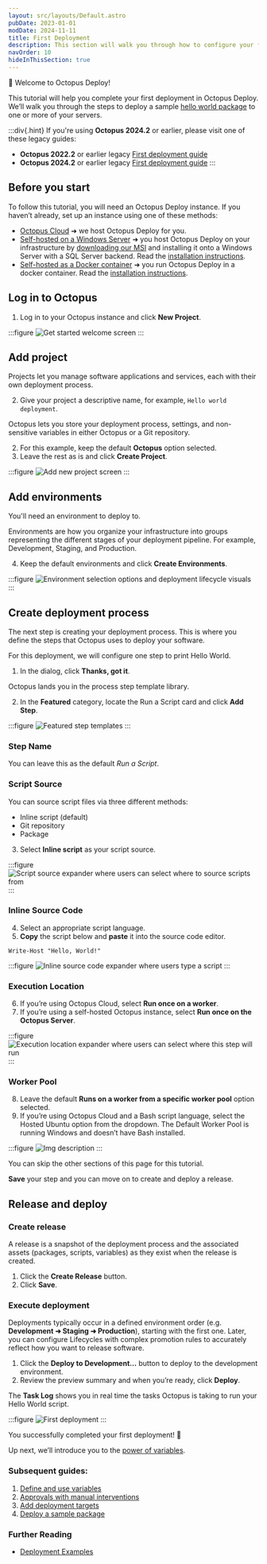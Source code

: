 ```yaml
---
layout: src/layouts/Default.astro
pubDate: 2023-01-01
modDate: 2024-11-11
title: First Deployment
description: This section will walk you through how to configure your first deployment in Octopus Deploy.
navOrder: 10
hideInThisSection: true
---
```


👋 Welcome to Octopus Deploy!

This tutorial will help you complete your first deployment in Octopus Deploy. We’ll walk you through the steps to deploy a sample [hello world package](https://octopus.com/images/docs/hello-world.1.0.0.zip) to one or more of your servers.

:::div{.hint}
If you're using **Octopus 2024.2** or earlier, please visit one of these legacy guides:

* **Octopus 2022.2** or earlier legacy [First deployment guide](/docs/getting-started/first-deployment/legacy-guide/2024)
* **Octopus 2024.2** or earlier legacy [First deployment guide](/docs/getting-started/first-deployment/legacy-guide/2024)
:::

## Before you start
To follow this tutorial, you will need an Octopus Deploy instance. If you haven’t already, set up an instance using one of these methods:

* [Octopus Cloud](https://octopus.com/start) ➜ we host Octopus Deploy for you.
* [Self-hosted on a Windows Server](https://octopus.com/start?platform=Server) ➜ you host Octopus Deploy on your infrastructure by [downloading our MSI](https://octopus.com/download) and installing it onto a Windows Server with a SQL Server backend. Read the [installation instructions](/docs/installation/requirements).
* [Self-hosted as a Docker container](https://octopus.com/download) ➜ you run Octopus Deploy in a docker container. Read the [installation instructions](/docs/installation/requirements#octopus-server-in-container).

## Log in to Octopus

1. Log in to your Octopus instance and click **New Project**.

:::figure
![Get started welcome screen](/docs/getting-started/first-deployment/images/get-started.png)
:::

## Add project
Projects let you manage software applications and services, each with their own deployment process.

2. Give your project a descriptive name, for example, `Hello world deployment`.

Octopus lets you store your deployment process, settings, and non-sensitive variables in either Octopus or a Git repository. 

2. For this example, keep the default **Octopus** option selected.
3. Leave the rest as is and click **Create Project**.

:::figure
![Add new project screen](/docs/getting-started/first-deployment/images/add-new-project.png)
:::

## Add environments
You'll need an environment to deploy to.

Environments are how you organize your infrastructure into groups representing the different stages of your deployment pipeline. For example, Development, Staging, and Production.

4. Keep the default environments and click **Create Environments**.

:::figure
![Environment selection options and deployment lifecycle visuals](/docs/getting-started/first-deployment/images/get-started.png)
:::

## Create deployment process

The next step is creating your deployment process. This is where you define the steps that Octopus uses to deploy your software. 

For this deployment, we will configure one step to print Hello World.

1. In the dialog, click **Thanks, got it**.

Octopus lands you in the process step template library.

2. In the **Featured** category, locate the Run a Script card and click **Add Step**.

:::figure
![Featured step templates](/docs/getting-started/first-deployment/images/add-step.png)
:::

### Step Name
You can leave this as the default _Run a Script_.

### Script Source

You can source script files via three different methods:

* Inline script (default)
* Git repository
* Package

3. Select **Inline script** as your script source. 

:::figure
![Script source expander where users can select where to source scripts from](/docs/getting-started/first-deployment/images/script-source.png)
:::

### Inline Source Code

4. Select an appropriate script language.
5. **Copy** the script below and **paste** it into the source code editor.

```
Write-Host "Hello, World!"
```

:::figure
![Inline source code expander where users type a script](/docs/getting-started/first-deployment/images/inline-source-code.png)
:::

### Execution Location

6. If you’re using Octopus Cloud, select **Run once on a worker**. 
7. If you’re using a self-hosted Octopus instance, select **Run once on the Octopus Server**.

:::figure
![Execution location expander where users can select where this step will run](/docs/getting-started/first-deployment/images/execution-location.png)
:::

### Worker Pool

8. Leave the default **Runs on a worker from a specific worker pool** option selected.
9. If you’re using Octopus Cloud and a Bash script language, select the Hosted Ubuntu option from the dropdown. The Default Worker Pool is running Windows and doesn’t have Bash installed.

:::figure
![Img description](/docs/getting-started/first-deployment/images/worker-pool.png)
:::

You can skip the other sections of this page for this tutorial.

**Save** your step and you can move on to create and deploy a release.

## Release and deploy

### Create release

A release is a snapshot of the deployment process and the associated assets (packages, scripts, variables) as they exist when the release is created.

1. Click the **Create Release** button.
2. Click **Save**.

### Execute deployment

Deployments typically occur in a defined environment order (e.g. **Development ➜ Staging ➜ Production**), starting with the first one. Later, you can configure Lifecycles with complex promotion rules to accurately reflect how you want to release software.

1. Click the **Deploy to Development…** button to deploy to the development environment.
2. Review the preview summary and when you’re ready, click **Deploy**.

The **Task Log** shows you in real time the tasks Octopus is taking to run your Hello World script.

:::figure
![First deployment](/docs/getting-started/first-deployment/images/successful-deployment.png)
:::

You successfully completed your first deployment! 🎉 

Up next, we’ll introduce you to the [power of variables](/docs/getting-started/first-deployment/define-and-use-variables).

### Subsequent guides:

1. [Define and use variables](/docs/getting-started/first-deployment/define-and-use-variables)
2. [Approvals with manual interventions](/docs/getting-started/first-deployment/approvals-with-manual-interventions)
3. [Add deployment targets](/docs/getting-started/first-deployment/add-deployment-targets)
4. [Deploy a sample package](/docs/getting-started/first-deployment/deploy-a-package)

### Further Reading

- [Deployment Examples](/docs/deployments)
